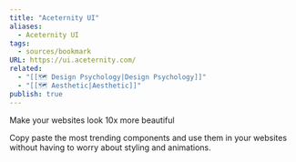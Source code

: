 ```yaml
---
title: "Aceternity UI"
aliases:
  - Aceternity UI
tags:
  - sources/bookmark
URL: https://ui.aceternity.com/
related:
  - "[[🗺️ Design Psychology|Design Psychology]]"
  - "[[🗺️ Aesthetic|Aesthetic]]"
publish: true
---
```




Make your websites look 10x more beautiful

Copy paste the most trending components and use them in your websites without having to worry about styling and animations.